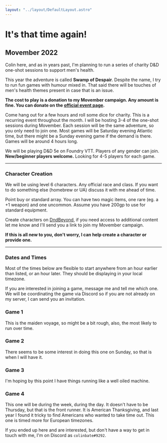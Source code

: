 ```yaml
---
layout: "../layout/DefaultLayout.astro"
---
```


# It's that time again!

## Movember 2022

Colin here, and as in years past, I'm planning to run a series of charity D&D one-shot sessions to support men's health.

This year the adventure is called **Swamp of Despair**. Despite the name, I try to run fun games with humour mixed in. That said there will be touches of men's health themes present in case that is an issue.

**The cost to play is a donation to my Movember campaign. Any amount is fine. You can donate on the [official event page](/donate).**

Come hang out for a few hours and roll some dice for charity. This is a recurring event throughout the month. I will be hosting 3-4 of the one-shot sessions during Movember. Each session will be the same adventure, so you only need to join one. Most games will be Saturday evening Atlantic time, but there might be a Sunday evening game if the demand is there. Games will be around 4 hours long.

We will be playing D&D 5e on Foundry VTT. Players of any gender can join. **New/beginner players welcome.** Looking for 4-5 players for each game.

---

### Character Creation

We will be using level 6 characters. Any official race and class. If you want to do something else (homebrew or UA) discuss it with me ahead of time.

Point buy or standard array. You can have two magic items, one rare (eg. a +1 weapon) and one uncommon. Assume you have 200gp to use for standard equipment.

Create characters on [DndBeyond](https://dndbeyond.com), if you need access to additional content let me know and I'll send you a link to join my Movember campaign.

**If this is all new to you, don't worry, I can help create a character or provide one.**

---

### Dates and Times

Most of the times below are flexible to start anywhere from an hour earlier than listed, or an hour later. They should be displaying in your local timezone.

If you are interested in joining a game, message me and tell me which one. We will be coordinating the game via Discord so if you are not already on my server, I can send you an invitation. 

<Game>

### Game 1

<LocalDate date="2022-11-05T23:00:00Z" />

This is the maiden voyage, so might be a bit rough, also, the most likely to run over time.

<Spots remaining={4} />

</Game>

<Game alt>

### Game 2

<LocalDate date="2022-11-14T00:00:00Z" />

There seems to be some interest in doing this one on Sunday, so that is when I will have it.

<Spots remaining={0} />

</Game>

<Game>

### Game 3

<LocalDate date="2022-11-20T00:00:00Z" />

I'm hoping by this point I have things running like a well oiled machine.

<Spots remaining={1} />

</Game>

<Game alt>

### Game 4

<LocalDate date="2022-11-24T17:00:00Z" />

This one will be during the week, during the day. It doesn't have to be Thursday, but that is the front runner. It is American Thanksgiving, and last year I found it tricky to find Americans who wanted to take time out. This one is timed more for European timezones.

<Spots remaining={4} />

</Game>

If you ended up here and are interested, but don't have a way to get in touch with me, I'm on Discord as `colinbate#9292`.


[0]: https://ca.movember.com/events/view/id/0Qxp

